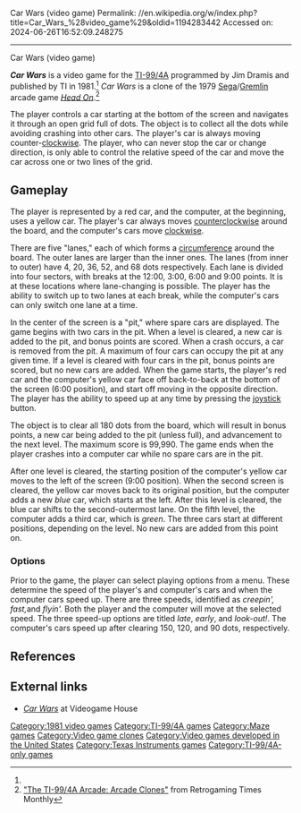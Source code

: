 Car Wars (video game)
Permalink: //en.wikipedia.org/w/index.php?title=Car_Wars_%28video_game%29&oldid=1194283442
Accessed on: 2024-06-26T16:52:09.248275



------
Car Wars (video game)
{{Short description|1981 video game}}
{{about|the Car Wars computer game|the game by [[Steve Jackson Games]]|Car Wars}}
{{More citations needed|date=September 2019}}
{{Infobox VG
|title=Car Wars
|image=File:Car Wars Manual Front Cover - 1981.jpg
|caption=Manual
|developer=[[Texas Instruments]]
|publisher=[[Texas Instruments]]
|programmer=Jim Dramis<ref name="giantlist">{{cite web |last1=Hague |first1=James |title=The Giant List of Classic Game Programmers |url=https://dadgum.com/giantlist/}}</ref>
|released=1981
|genre=[[List of maze video games|Maze]]
|platform = [[TI-99/4A]]
}}

'''''Car Wars''''' is a video game for the [[TI-99/4A]] programmed by Jim Dramis and published by TI in 1981.<ref name=giantlist/> ''Car Wars'' is a clone of the 1979 [[Sega]]/[[Gremlin Industries|Gremlin]] arcade game [[Head On (arcade game)|''Head On'']].<ref>[http://my.stratos.net/~hewston95/RTM10/RTM10.html#TI994_Arcade "The TI-99/4A Arcade: Arcade Clones"] {{webarchive |url=https://web.archive.org/web/20070412064248/http://my.stratos.net/~hewston95/RTM10/RTM10.html#TI994_Arcade |date=April 12, 2007 }} from Retrogaming Times Monthly</ref>

The player controls a car starting at the bottom of the screen and navigates it through an open grid full of dots. The object is to collect all the dots while avoiding crashing into other cars. The player's car is always moving counter-[[clockwise]]. The player, who can never stop the car or change direction, is only able to control the relative speed of the car and move the car across one or two lines of the grid.

==Gameplay==
The player is represented by a red car, and the computer, at the beginning, uses a yellow car. The player's car always moves [[counterclockwise]] around the board, and the computer's cars move [[clockwise]].

There are five "lanes," each of which forms a [[circumference]] around the board. The outer lanes are larger than the inner ones. The lanes (from inner to outer) have 4, 20, 36, 52, and 68 dots respectively. Each lane is divided into four sectors, with breaks at the 12:00, 3:00, 6:00 and 9:00 points. It is at these locations where lane-changing is possible. The player has the ability to switch up to two lanes at each break, while the computer's cars can only switch one lane at a time.

In the center of the screen is a "pit," where spare cars are displayed. The game begins with two cars in the pit. When a level is cleared, a new car is added to the pit, and bonus points are scored. When a crash occurs, a car is removed from the pit. A maximum of four cars can occupy the pit at any given time. If a level is cleared with four cars in the pit, bonus points are scored, but no new cars are added.
When the game starts, the player's red car and the computer's yellow car face off back-to-back at the bottom of the screen (6:00 position), and start off moving in the opposite direction. The player has the ability to speed up at any time by pressing the [[joystick]] button.

The object is to clear all 180 dots from the board, which will result in bonus points, a new car being added to the pit (unless full), and advancement to the next level. The maximum score is 99,990. The game ends when the player crashes into a computer car while no spare cars are in the pit.

After one level is cleared, the starting position of the computer's yellow car moves to the left of the screen (9:00 position). When the second screen is cleared, the yellow car moves back to its original position, but the computer adds a new ''blue'' car, which starts at the left. After this level is cleared, the blue car shifts to the second-outermost lane.  On the fifth level, the computer adds a third car, which is ''green''. The three cars start at different positions, depending on the level. No new cars are added from this point on.

===Options===
Prior to the game, the player can select playing options from a menu. These determine the speed of the player's and computer's cars and when the computer cars speed up. There are three speeds, identified as ''creepin', fast, ''and ''flyin'.'' Both the player and the computer will move at the selected speed. The three speed-up options are titled ''late'', ''early'', and ''look-out!''. The computer's cars speed up after clearing 150, 120, and 90 dots, respectively.

==References==
{{reflist}}

==External links==
* [http://www.videogamehouse.net/carwars.html ''Car Wars''] at Videogame House

{{DEFAULTSORT:Car Wars (Video Game)}}
[[Category:1981 video games]]
[[Category:TI-99/4A games]]
[[Category:Maze games]]
[[Category:Video game clones]]
[[Category:Video games developed in the United States]]
[[Category:Texas Instruments games]]
[[Category:TI-99/4A-only games]]
